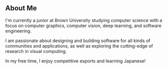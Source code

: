 ## About Me

I'm currently a junior at Brown University studying computer science with a focus on computer graphics, computer vision, deep learning, and software engineering.

I am passionate about designing and building software for all kinds of communities and applications, as well as exploring the cutting-edge of research in visual computing.

In my free time, I enjoy competitive esports and learning Japanese!
